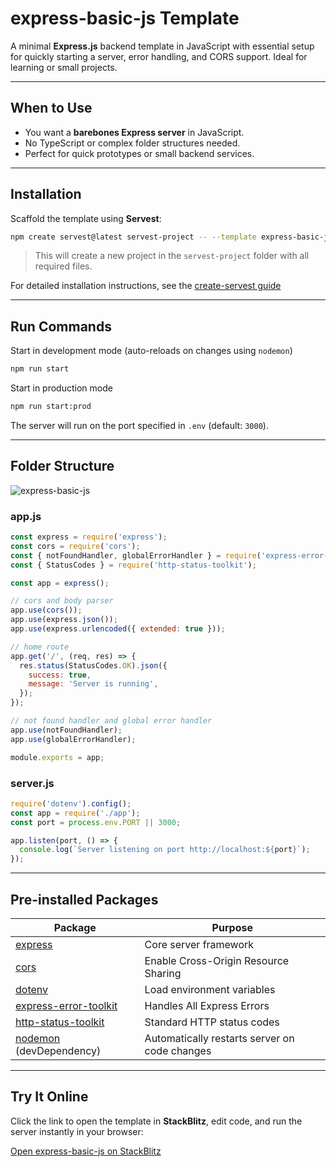 # express-basic-js Template

A minimal **Express.js** backend template in JavaScript with essential setup for quickly starting a server, error handling, and CORS support. Ideal for learning or small projects.

---

## When to Use

- You want a **barebones Express server** in JavaScript.
- No TypeScript or complex folder structures needed.
- Perfect for quick prototypes or small backend services.

---

## Installation

Scaffold the template using **Servest**:

```bash
npm create servest@latest servest-project -- --template express-basic-js
```

> This will create a new project in the `servest-project` folder
> with all required files.

For detailed installation instructions, see the [create-servest guide](/guide)

---

## Run Commands

Start in development mode (auto-reloads on changes using `nodemon`)

```bash
npm run start
```

Start in production mode

```bash
npm run start:prod
```

The server will run on the port specified in `.env` (default: `3000`).

---

## Folder Structure

![express-basic-js](/images/express-basic-js.png)

### app.js

```js
const express = require('express');
const cors = require('cors');
const { notFoundHandler, globalErrorHandler } = require('express-error-toolkit');
const { StatusCodes } = require('http-status-toolkit');

const app = express();

// cors and body parser
app.use(cors());
app.use(express.json());
app.use(express.urlencoded({ extended: true }));

// home route
app.get('/', (req, res) => {
  res.status(StatusCodes.OK).json({
    success: true,
    message: 'Server is running',
  });
});

// not found handler and global error handler
app.use(notFoundHandler);
app.use(globalErrorHandler);

module.exports = app;
```

### server.js

```js
require('dotenv').config();
const app = require('./app');
const port = process.env.PORT || 3000;

app.listen(port, () => {
  console.log(`Server listening on port http://localhost:${port}`);
});
```

---

## Pre-installed Packages

| Package                                                                      | Purpose                                       |
| ---------------------------------------------------------------------------- | --------------------------------------------- |
| [express](https://expressjs.com)                                             | Core server framework                         |
| [cors](https://www.npmjs.com/package/cors)                                   | Enable Cross-Origin Resource Sharing          |
| [dotenv](https://www.npmjs.com/package/dotenv)                               | Load environment variables                    |
| [express-error-toolkit](https://www.npmjs.com/package/express-error-toolkit) | Handles All Express Errors                    |
| [http-status-toolkit](https://www.npmjs.com/package/http-status-toolkit)     | Standard HTTP status codes                    |
| [ nodemon](https://www.npmjs.com/package/nodemon) (devDependency)            | Automatically restarts server on code changes |

---

## Try It Online

Click the link to open the template in **StackBlitz**, edit code, and run the server instantly in your browser:

[Open express-basic-js on StackBlitz](https://stackblitz.com/github/dev-rashedin/servest/tree/main/packages/create-servest/templates/express/express-basic-js?file=app.js)

